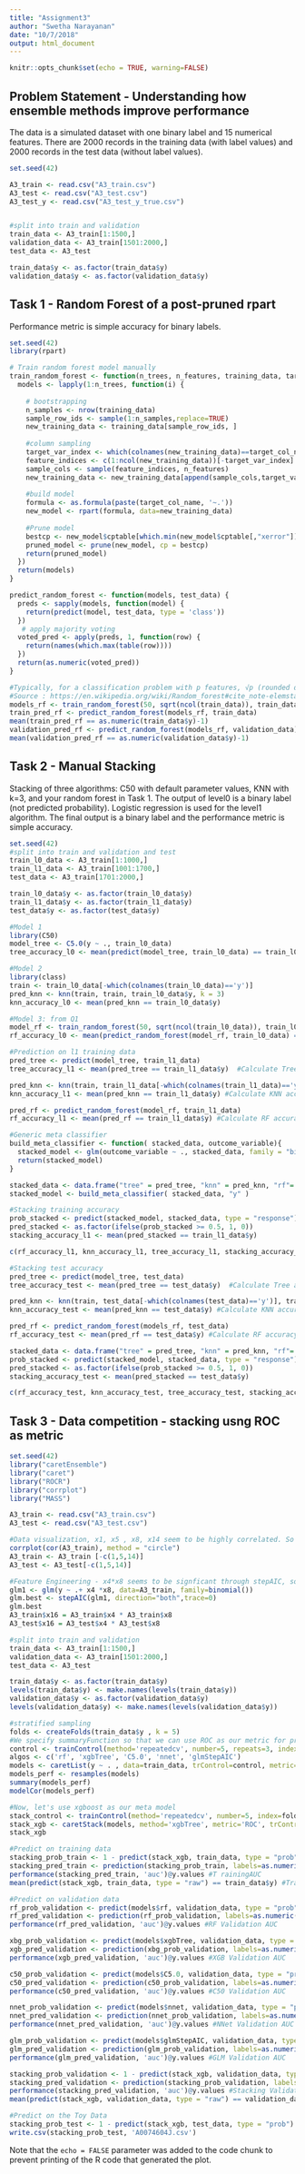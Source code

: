 ```yaml
---
title: "Assignment3"
author: "Swetha Narayanan"
date: "10/7/2018"
output: html_document
---
```

```r
knitr::opts_chunk$set(echo = TRUE, warning=FALSE)
```

## Problem Statement - Understanding how ensemble methods improve performance
The data is a simulated dataset with one binary label and 15 numerical features. There are 2000 records in the training data (with label values) and 2000 records in the test data (without label values).

```r
set.seed(42)

A3_train <- read.csv("A3_train.csv")
A3_test <- read.csv("A3_test.csv")
A3_test_y <- read.csv("A3_test_y_true.csv")


#split into train and validation
train_data <- A3_train[1:1500,]
validation_data <- A3_train[1501:2000,]
test_data <- A3_test

train_data$y <- as.factor(train_data$y)
validation_data$y <- as.factor(validation_data$y)
```

## Task 1 - Random Forest of a post-pruned rpart
Performance metric is simple accuracy for binary labels.
```r
set.seed(42)
library(rpart)

# Train random forest model manually
train_random_forest <- function(n_trees, n_features, training_data, target_col_name) {
  models <- lapply(1:n_trees, function(i) {
    
    # bootstrapping
    n_samples <- nrow(training_data)
    sample_row_ids <- sample(1:n_samples,replace=TRUE)
    new_training_data <- training_data[sample_row_ids, ]
    
    #column sampling
    target_var_index <- which(colnames(new_training_data)==target_col_name)
    feature_indices <- c(1:ncol(new_training_data))[-target_var_index]
    sample_cols <- sample(feature_indices, n_features)
    new_training_data <- new_training_data[append(sample_cols,target_var_index)]
    
    #build model
    formula <- as.formula(paste(target_col_name, '~.'))
    new_model <- rpart(formula, data=new_training_data)
    
    #Prune model
    bestcp <- new_model$cptable[which.min(new_model$cptable[,"xerror"]),"CP"]
    pruned_model <- prune(new_model, cp = bestcp)
    return(pruned_model)
  })
  return(models)
}

predict_random_forest <- function(models, test_data) {
  preds <- sapply(models, function(model) {
    return(predict(model, test_data, type = 'class'))
  })
   # apply majority voting
  voted_pred <- apply(preds, 1, function(row) {
    return(names(which.max(table(row))))
  })
  return(as.numeric(voted_pred))
}

#Typically, for a classification problem with p features, √p (rounded down) features are used in each split.
#Source : https://en.wikipedia.org/wiki/Random_forest#cite_note-elemstatlearn-3
models_rf <- train_random_forest(50, sqrt(ncol(train_data)), train_data, 'y')
train_pred_rf <- predict_random_forest(models_rf, train_data)
mean(train_pred_rf == as.numeric(train_data$y)-1) 
validation_pred_rf <- predict_random_forest(models_rf, validation_data)
mean(validation_pred_rf == as.numeric(validation_data$y)-1) 
```
## Task 2 - Manual Stacking
Stacking of three algorithms: C50 with default parameter values, KNN with k=3, and your random forest in Task 1. The output of level0 is a binary label (not predicted probability). Logistic regression is used for the level1 algorithm. The final output is a binary label and the performance metric is simple accuracy.
```r
set.seed(42)
#split into train and validation and test
train_l0_data <- A3_train[1:1000,]
train_l1_data <- A3_train[1001:1700,]
test_data <- A3_train[1701:2000,]

train_l0_data$y <- as.factor(train_l0_data$y)
train_l1_data$y <- as.factor(train_l1_data$y)
test_data$y <- as.factor(test_data$y)

#Model 1
library(C50)
model_tree <- C5.0(y ~ ., train_l0_data)
tree_accuracy_l0 <- mean(predict(model_tree, train_l0_data) == train_l0_data$y)

#Model 2
library(class)
train <- train_l0_data[-which(colnames(train_l0_data)=='y')]
pred_knn <- knn(train, train, train_l0_data$y, k = 3)
knn_accuracy_l0 <- mean(pred_knn == train_l0_data$y)

#Model 3: from Q1
model_rf <- train_random_forest(50, sqrt(ncol(train_l0_data)), train_l0_data, 'y')
rf_accuracy_l0 <- mean(predict_random_forest(model_rf, train_l0_data) == train_l0_data$y)

#Prediction on l1 training data
pred_tree <- predict(model_tree, train_l1_data)
tree_accuracy_l1 <- mean(pred_tree == train_l1_data$y)  #Calculate Tree accuracy

pred_knn <- knn(train, train_l1_data[-which(colnames(train_l1_data)=='y')], train_l0_data$y, k = 3)
knn_accuracy_l1 <- mean(pred_knn == train_l1_data$y) #Calculate KNN accuracy

pred_rf <- predict_random_forest(model_rf, train_l1_data)
rf_accuracy_l1 <- mean(pred_rf == train_l1_data$y) #Calculate RF accuracy

#Generic meta classifier 
build_meta_classifier <- function( stacked_data, outcome_variable){
  stacked_model <- glm(outcome_variable ~ ., stacked_data, family = "binomial")
  return(stacked_model)
} 

stacked_data <- data.frame("tree" = pred_tree, "knn" = pred_knn, "rf"= pred_rf, outcome_variable = train_l1_data$y, row.names = NULL)
stacked_model <- build_meta_classifier( stacked_data, "y" )

#Stacking training accuracy
prob_stacked <- predict(stacked_model, stacked_data, type = "response")
pred_stacked <- as.factor(ifelse(prob_stacked >= 0.5, 1, 0))
stacking_accuracy_l1 <- mean(pred_stacked == train_l1_data$y)

c(rf_accuracy_l1, knn_accuracy_l1, tree_accuracy_l1, stacking_accuracy_l1)

#Stacking test accuracy
pred_tree <- predict(model_tree, test_data) 
tree_accuracy_test <- mean(pred_tree == test_data$y)  #Calculate Tree accuracy

pred_knn <- knn(train, test_data[-which(colnames(test_data)=='y')], train_l0_data$y, k = 3) 
knn_accuracy_test <- mean(pred_knn == test_data$y) #Calculate KNN accuracy

pred_rf <- predict_random_forest(models_rf, test_data)
rf_accuracy_test <- mean(pred_rf == test_data$y) #Calculate RF accuracy

stacked_data <- data.frame("tree" = pred_tree, "knn" = pred_knn, "rf"= pred_rf )
prob_stacked <- predict(stacked_model, stacked_data, type = "response")
pred_stacked <- as.factor(ifelse(prob_stacked >= 0.5, 1, 0))
stacking_accuracy_test <- mean(pred_stacked == test_data$y)

c(rf_accuracy_test, knn_accuracy_test, tree_accuracy_test, stacking_accuracy_test)
```

## Task 3 - Data competition - stacking usng ROC as metric
```r
set.seed(42)
library("caretEnsemble")
library("caret")
library("ROCR")
library("corrplot")
library("MASS")

A3_train <- read.csv("A3_train.csv")
A3_test <- read.csv("A3_test.csv")

#Data visualization, x1, x5 , x8, x14 seem to be highly correlated. So we can drop 3 of them
corrplot(cor(A3_train), method = "circle")
A3_train <- A3_train [-c(1,5,14)]
A3_test <- A3_test[-c(1,5,14)]

#Feature Engineering - x4*x8 seems to be signficant through stepAIC, so we add it to the model
glm1 <- glm(y ~ .+ x4 *x8, data=A3_train, family=binomial())
glm.best <- stepAIC(glm1, direction="both",trace=0)
glm.best
A3_train$x16 = A3_train$x4 * A3_train$x8
A3_test$x16 = A3_test$x4 * A3_test$x8

#split into train and validation
train_data <- A3_train[1:1500,]
validation_data <- A3_train[1501:2000,]
test_data <- A3_test

train_data$y <- as.factor(train_data$y)
levels(train_data$y) <- make.names(levels(train_data$y))
validation_data$y <- as.factor(validation_data$y)
levels(validation_data$y) <- make.names(levels(validation_data$y))

#stratified sampling 
folds <- createFolds(train_data$y , k = 5)
#We specify summaryFunction so that we can use ROC as our metric for primary model selection later
control <- trainControl(method='repeatedcv', number=5, repeats=3, index=folds, savePredictions='final', classProbs=TRUE, summaryFunction=twoClassSummary)
algos <- c('rf', 'xgbTree', 'C5.0', 'nnet', 'glmStepAIC')
models <- caretList(y ~ . , data=train_data, trControl=control, metric='ROC', methodList=algos)
models_perf <- resamples(models)
summary(models_perf)
modelCor(models_perf)

#Now, let's use xgboost as our meta model
stack_control <- trainControl(method='repeatedcv', number=5, index=folds, repeats=3, classProbs=TRUE)
stack_xgb <- caretStack(models, method='xgbTree', metric='ROC', trControl=stack_control,trace = FALSE )
stack_xgb

#Predict on training data
stacking_prob_train <- 1 - predict(stack_xgb, train_data, type = "prob") #Gives probability of y = 1
stacking_pred_train <- prediction(stacking_prob_train, labels=as.numeric(train_data$y)-1)
performance(stacking_pred_train, 'auc')@y.values #T rainingAUC
mean(predict(stack_xgb, train_data, type = "raw") == train_data$y) #Training Accuracy

#Predict on validation data
rf_prob_validation <- predict(models$rf, validation_data, type = "prob")[,"X1"] #Gives predictedprobability of y = 1
rf_pred_validation <- prediction(rf_prob_validation, labels=as.numeric(validation_data$y)-1)
performance(rf_pred_validation, 'auc')@y.values #RF Validation AUC

xbg_prob_validation <- predict(models$xgbTree, validation_data, type = "prob")[,"X1"] #Gives predictedprobability of y = 1
xgb_pred_validation <- prediction(xbg_prob_validation, labels=as.numeric(validation_data$y)-1)
performance(xgb_pred_validation, 'auc')@y.values #XGB Validation AUC

c50_prob_validation <- predict(models$C5.0, validation_data, type = "prob")[,"X1"] #Gives predictedprobability of y = 1
c50_pred_validation <- prediction(c50_prob_validation, labels=as.numeric(validation_data$y)-1)
performance(c50_pred_validation, 'auc')@y.values #C50 Validation AUC

nnet_prob_validation <- predict(models$nnet, validation_data, type = "prob")[,"X1"] #Gives predictedprobability of y = 1
nnet_pred_validation <- prediction(nnet_prob_validation, labels=as.numeric(validation_data$y)-1)
performance(nnet_pred_validation, 'auc')@y.values #NNet Validation AUC

glm_prob_validation <- predict(models$glmStepAIC, validation_data, type = "prob")[,"X1"] #Gives predictedprobability of y = 1
glm_pred_validation <- prediction(glm_prob_validation, labels=as.numeric(validation_data$y)-1)
performance(glm_pred_validation, 'auc')@y.values #GLM Validation AUC

stacking_prob_validation <- 1 - predict(stack_xgb, validation_data, type = "prob") #Gives predicted probability of y = 1
stacking_pred_validation <- prediction(stacking_prob_validation, labels=as.numeric(validation_data$y)-1)
performance(stacking_pred_validation, 'auc')@y.values #Stacking Validation AUC
mean(predict(stack_xgb, validation_data, type = "raw") == validation_data$y) #Stacking Validation Accuracy

#Predict on the Toy Data
stacking_prob_test <- 1 - predict(stack_xgb, test_data, type = "prob") #Gives predicted probability of y = 1
write.csv(stacking_prob_test, 'A0074604J.csv')
```

Note that the `echo = FALSE` parameter was added to the code chunk to prevent printing of the R code that generated the plot.
